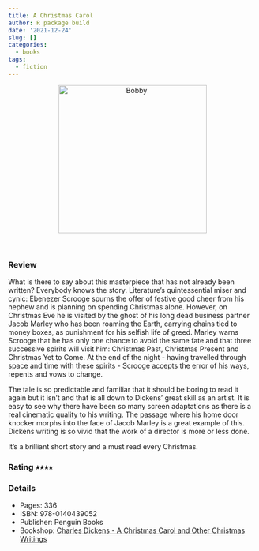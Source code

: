 ```yaml
---
title: A Christmas Carol
author: R package build
date: '2021-12-24'
slug: []
categories:
  - books
tags:
  - fiction
---
```


<center>
<img src="Charles Dickens - A Christmas Carol.jpg" 
alt="Bobby" class="center" height="300">
</center>
<br>

### Review

What is there to say about this masterpiece that has not already been written?
Everybody knows the story. Literature's quintessential miser and cynic: Ebenezer 
Scrooge spurns the offer of festive good cheer from his nephew and is planning 
on spending Christmas alone. However, on Christmas Eve he is visited by the 
ghost of his long dead business partner Jacob Marley who has been roaming the 
Earth, carrying chains tied to money boxes, as punishment for his selfish life 
of greed. Marley warns Scrooge that he has only one chance to avoid the same 
fate and that three successive spirits will visit him: Christmas Past, 
Christmas Present and Christmas Yet to Come. At the end of the night - having
travelled through space and time with these spirits - Scrooge accepts the 
error of his ways, repents and vows to change. 

The tale is so predictable and familiar that it should be boring to read it 
again but it isn't and that is all down to Dickens' great skill as an artist. 
It is easy to see why there have been so many screen adaptations as there is a 
real cinematic quality to his writing. The passage where his home door knocker 
morphs into the face of Jacob Marley is a great example of this. Dickens writing 
is so vivid that the work of a director is more or less done.

It's a brilliant short story and a must read every Christmas.

### Rating &#11089;&#11089;&#11089;&#11089;

### Details

* Pages: 336
* ISBN: 978-0140439052
* Publisher: Penguin Books
* Bookshop: [Charles Dickens - A Christmas Carol and Other Christmas Writings](https://uk.bookshop.org/a/9445/9780140439052)



